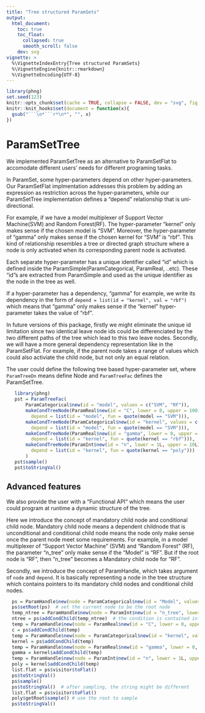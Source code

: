 ```yaml
---
title: "Tree structured ParamSets"
output:
  html_document:
    toc: true
    toc_float:
      collapsed: true
      smooth_scroll: false
    dev: svg
vignette: >
  %\VignetteIndexEntry{Tree structured ParamSets}
  %\VignetteEngine{knitr::rmarkdown}
  %\VignetteEncoding{UTF-8}
---
```


```r
library(phng)
set.seed(123)
knitr::opts_chunk$set(cache = TRUE, collapse = FALSE, dev = "svg", fig.height = 3.5)
knitr::knit_hooks$set(document = function(x){
  gsub("```\n*```r*\n*", "", x)
})
```

# ParamSetTree

We implemented ParamSetTree as an alternative to ParamSetFlat to accomodate different users' needs for different programing tasks. 

In ParamSet, some hyper-parameters depend on other hyper-parameters. Our ParamSetFlat implmentation addresses this problem by adding an expression as restriction across the hyper-parameters, while our ParamSetTree implementation defines a "depend" relationship that is uni-directional. 

For example, if we have a model multiplexer of Support Vector Machine(SVM) and Random Forest(RF). The hyper-parameter "kernel" only makes sense if the chosen model is "SVM". Moreover, the hyper-parameter of "gamma" only makes sense if the chosen kernel for "SVM" is "rbf". This kind of relationship resembles a tree or directed graph structure where a node is only activated when its corresponding parent node is activated. 

Each separate hyper-parameter has a unique identifier called "id" which is defined inside 
the ParamSimple(ParamCategorical, ParamReal, ..etc). These "id"s are extracted from ParamSimple and used as the unique identifier as the node in the tree as well.

If a hyper-parameter has a dependency, "gamma" for example, we write its dependency in the form of ```depend = list(id = "kernel", val = "rbf")``` which means that "gamma" only makes sense if the "kernel" hyper-parameter takes the value of "rbf".

In future versions of this package, firstly we might eliminate the unique id limitation since two identical leave node ids could be differenciated by the two different paths of the tree which lead to this two leave nodes. Secondly, we will have a more general dependency representation like in the ParamSetFlat. For example, if the parent node takes a range of values which could also activiate the child node, but not only an equal relation.

The user could define the following tree based hyper-parameter set, where `ParamTreeDn` means define Node and `ParamTreeFac` defines the ParamSetTree.

```r
   library(phng)
   pst = ParamTreeFac(
       ParamCategorical$new(id = "model", values = c("SVM", "RF")),
       makeCondTreeNode(ParamReal$new(id = "C", lower = 0, upper = 100), 
         depend = list(id = "model", fun = quote(model == "SVM"))),
       makeCondTreeNode(ParamCategorical$new(id = "kernel", values = c("rbf", "poly")), 
         depend = list(id = "model", fun = quote(model == "SVM"))),
       makeCondTreeNode(ParamReal$new(id = "gamma", lower = 0, upper = 100), 
         depend = list(id = "kernel", fun = quote(kernel == "rbf"))),
       makeCondTreeNode(ParamInt$new(id = "n", lower = 1L, upper = 10L), 
         depend = list(id = "kernel", fun = quote(kernel == "poly")))
       )
   pst$sample()
   pst$toStringVal()
```

## Advanced features

We also provide the user with a "Functional API" which means the user could program at runtime a dynamic structure of the tree. 

Here we introduce the concept of mandatory child node and conditional child node. Mandatory child node means a dependent childnode that is unconditional and conditional child node means the node only make sense once the parent node meet some requirements. For example, in a model multiplexer of "Support Vector Machine" (SVM) and "Random Forest" (RF), the parameter "n_tree" only make sense if the "Model" is "RF". But if the root node is "RF", then "n_tree" becomes a Mandatory child node for "RF".

Secondly, we introduce the concept of ParamHandle, which takes argument of `node` and `depend`. It is basically representing a node in the tree structure which contains pointers to its mandatory child nodes and conditional child nodes.

```r
  ps = ParamHandle$new(node = ParamCategorical$new(id = "Model", values = c("SVM", "RF")))
  ps$setRoot(ps)  # set the current node to be the root node
  temp_ntree = ParamHandle$new(node = ParamInt$new(id = "n_tree", lower = 1L, upper = 10L), depend = list(id = "Model", val = "RF"))
  ntree = ps$addCondChild(temp_ntree)  # the condition is contained in temp_ntree§depend already
  temp = ParamHandle$new(node = ParamReal$new(id = "C", lower = 0, upper = 100), depend = list(id = "Model", val = "SVM"))
  c = ps$addCondChild(temp)
  temp = ParamHandle$new(node = ParamCategorical$new(id = "kernel", values = c("rbf", "poly")), depend = list(id = "Model", val = "SVM"))
  kernel = ps$addCondChild(temp)
  temp = ParamHandle$new(node = ParamReal$new(id = "gamma", lower = 0, upper = 100), depend = list(id = "kernel", val = "rbf"))
  gamma = kernel$addCondChild(temp)
  temp = ParamHandle$new(node = ParamInt$new(id = "n", lower = 1L, upper = 10L), depend = list(id = "kernel", val = "poly"))
  poly = kernel$addCondChild(temp)
  list.flat = ps$visitor$toFlat()
  ps$toStringVal()
  ps$sample()
  ps$toStringVal()  # after sampling, the string might be different
  list.flat = ps$visitor$toFlat()
  poly$getRoot$sample() # use the root to sample
  ps$toStringVal()
```

